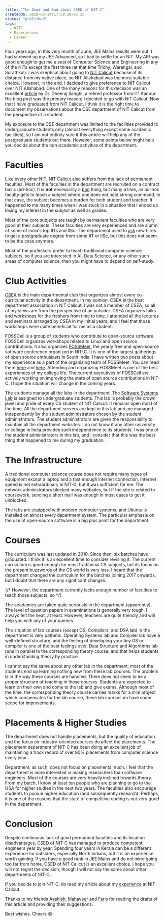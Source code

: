 ```yaml
---
title: "The Good and Bad about CSED of NIT-C"
createdOn: 2018-06-14T17:59:28+05:30
status: "published"
tags:
  - NITC
  - Experiences
  - Career
---
```


Four years ago, in this very month of June, JEE Mains results were out. I had
screwed up my JEE Advanced, so I had to settle for an NIT. My AIR was good
enough to get me a seat of Computer Science and Engineering in any of the NITs
except the first three (at that time Trichy, Warangal, and Surathkal). I was
skeptical about going to [NIT Calicut](http://nitc.ac.in/) because of its
distance from my native place, so NIT Allahabad was the most suitable choice.
However, in the end, I decided to give preference to NIT Calicut over NIT
Allahabad. One of the many reasons for this decision was an excellent
[article](https://dsanghi.blogspot.com/2011/05/my-2011-list-of-recommended-csit.html)
by Dr. Dheeraj Sanghi, a retired professor from IIT Kanpur. His blog post was
the primary reason; I decided to go with NIT Calicut. Now that I have graduated
from NIT Calicut, I think it is the right time to document my observations about
the CSE department of NIT Calicut from the perspective of a student.

My exposure to the CSE department was limited to the facilities provided to
undergraduate students only (almost everything except some academic facilities),
so I am not entirely sure if this article will help any of the postgraduate
students out there. However, some points below might help you decide about the
non-academic activities of the department.

# Faculties

Like every other NIT, NIT Calicut also suffers from the lack of permanent
faculties. Most of the faculties in the department are recruited on a contract
basis (ad-hoc). It is **not** necessarily a
[bad](https://dsanghi.blogspot.com/2018/05/teaching-by-temps-it-is-budget-issue-too.html)
thing, but many a time, an ad-hoc faculty gets to teach a subject where one does
not hold strong command. In that case, the subject becomes a burden for both
student and teacher. It happened to me many times when I was stuck in a
situation that I ended up losing my interest in the subject as well as grades.

Most of the core subjects are taught by permanent faculties who are very good at
their subjects. These faculties are very experienced and are alumni of some of
India's top IITs and IISc. The department used to
[ask](https://dsanghi.blogspot.com/2011/05/my-2011-list-of-recommended-csit.html)
new hires to get a postgraduate degree from some IIT or IISc, but this does not
seem to be the case anymore.

Most of the professors prefer to teach traditional computer science subjects, so
if you are interested in AI, Data Science, or any other such areas of computer
science, then you might have to depend on self-study.

# Club Activities

[CSEA](http://assoc.cse.nitc.ac.in/) is the main departmental club that
organizes almost every co-curricular activity in the department. In my opinion,
CSEA is the best department association in NIT Calicut. I was not a member of
CSEA, so all of my views are from the perspective of an outsider. CSEA organizes
talks and workshops for the freshers from time to time. I attended all the
lectures and seminars arranged by CSEA in my initial years, and I feel that
those workshops were quite beneficial for me as a student.

FOSSCell is a group of students who contribute to open-source software. FOSSCell
organizes workshops related to Linux and open source contributions. It also
organizes [FOSSMeet](http://fossmeet.in/), the yearly free and open-source
software conference organized in NIT-C. It is one of the largest gatherings of
open source enthusiasts in South India. I have written two posts about my
experience as a part of the organizing team of FOSSMeet. You can read them
[here](/notes/fossmeet-17/) and [here](/notes/fossmeet-18/). Attending and
organizing FOSSMeet is one of the best experiences of my college life. The
current executives of FOSSCell are actively working on improving the state of
open source contributions in NIT-C. I hope the situation will change in the
coming years.

The students manage all the labs in the department. The
[Software Systems Lab](http://athena.nitc.ac.in/) is assigned to undergraduate
students. This lab is probably the crown jewel and pride of every CS student of
NIT Calicut. It remains open most of the time. All the department servers are
kept in this lab and are managed independently by the student administrators
chosen by the student administrators. The student administrators are given the
responsibility to maintain all the department websites. I do not know if any
other university or college in India provides such independence to its students.
I was one of the student administrators in this lab, and I consider that this
was the best thing that happened to me during my graduation.

# The Infrastructure

A traditional computer science course does not require many types of equipment
except a laptop and a fast enough internet connection. Internet speed is not
extraordinary in NIT-C, but it was sufficient for me. The network administrators
blocked many websites, but if the site is related to coursework, sending a short
mail was enough in most cases to get it unblocked.

The labs are equipped with modern computer systems, and Ubuntu is installed on
almost every department system. The particular emphasis on the use of
open-source software is a big plus point for the department.

# Courses

The curriculum was last updated in 2010. Since then, six batches have graduated.
I think it is an excellent time to consider revising it. The current curriculum
is good enough for most traditional CS subjects, but its focus on the present
buzzwords of the CS world is very less. I heard that the department changed the
curriculum for the batches joining 2017 onwards, but I doubt that there are any
significant changes.

{/* However, the department currently lacks enough number of faculties to teach those subjects, so */}

The academics are taken quite seriously in the department (apparently). The
level of question papers in examinations is generally very tough. I always felt
the heat, at least. However, teachers are quite friendly and will help you with
any of your queries.

The situation of lab courses (except OS, Compilers, and DSA lab) in the
department is very pathetic. Operating Systems lab and Compiler lab have a
well-defined structure, and the feeling of developing your tiny OS or compiler
is one of the best feelings ever. Data Structure and Algorithms lab runs in
parallel to the corresponding theory course, and that helps students in
understanding theory by practice.

I cannot say the same about any other lab in the department; most of the
students end up learning nothing new from these lab courses. The problem is in
the way these courses are handled. There does not seem to be a proper structure
of teaching in these courses. Students are expected to learn on their own and
come to the lab and give exams. Although most of the time, the corresponding
theory course carries marks for a mini project which compensates for the lab
course, these lab courses do have some scope for improvements.

# Placements & Higher Studies

The department does not handle placements, but the quality of education and the
focus on industry-oriented courses do affect the placements. The placement
department of NIT-C has been doing an excellent job of maintaining a track
record of over 90% placements from computer science every year.

Department, as such, does not focus on placements much. I feel that the
department is more interested in making researchers than software engineers.
Most of the courses are very heavily inclined towards theory. From my batch, I
know at least ten people who are planning to go to the USA for higher studies in
the next two years. The faculties also encourage students to pursue higher
education (and subsequently research). Perhaps, it is one of the reasons that
the state of competitive coding is not very good in the department.

# Conclusion

Despite continuous lack of good permanent faculties and its location
disadvantages, CSED of NIT-C has managed to produce competent engineers year by
year. Spending four years in Kerala can be a different experience for outsiders,
especially North Indians, but it is an experience worth gaining. If you have a
good rank in JEE Mains and do not mind going too far from home, CSED of NIT
Calicut is an excellent choice. I hope you will not regret the decision, though
I will not say the same about other departments of NIT-C.

If you decide to join NIT-C, do read my article about my
[experience](/notes/mistakes-that-i-made-in-nitc/) at NIT Calicut.

Thanks to my friends [Aashish](https://www.linkedin.com/in/aashishsatya),
[Mahaveer](https://www.linkedin.com/in/mahaveer-chouhan-575abba7/) and
[Faris](https://www.facebook.com/faris.shajahan.1) for reading the drafts of
this article and providing their suggestions.

Best wishes. Cheers 😄
